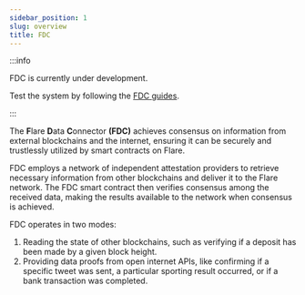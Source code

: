 ```yaml
---
sidebar_position: 1
slug: overview
title: FDC
---
```


:::info

FDC is currently under development.

Test the system by following the [FDC guides](/category/fdc-guides).

:::

The **F**lare **D**ata **C**onnector **(FDC)** achieves consensus on information from external blockchains and the internet, ensuring it can be securely and trustlessly utilized by smart contracts on Flare.

FDC employs a network of independent attestation providers to retrieve necessary information from other blockchains and deliver it to the Flare network. The FDC smart contract then verifies consensus among the received data, making the results available to the network when consensus is achieved.

FDC operates in two modes:

1. Reading the state of other blockchains, such as verifying if a deposit has been made by a given block height.
2. Providing data proofs from open internet APIs, like confirming if a specific tweet was sent, a particular sporting result occurred, or if a bank transaction was completed.
